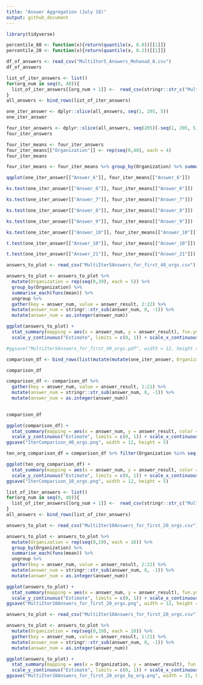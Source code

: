```yaml
---
title: "Answer Aggregation (July 18)"
output: github_document
---
```

```r
library(tidyverse)
```

```r
percentile_80 <- function(x){return(quantile(x, 0.8))[[1]]}
percentile_20 <- function(x){return(quantile(x, 0.2))[[1]]}
```



```r
df_of_answers <- read_csv("MultiIter5_Answers_Mohanad_0.csv")
df_of_answers

```

```r
list_of_iter_answers <- list()
for(org_num in seq(0, 40)){
  list_of_iter_answers[[org_num + 1]] <-  read_csv(stringr::str_c("MultiIter5_Answers_Mohanad_", org_num, ".csv"))
}
all_answers <- bind_rows(list_of_iter_answers)
```

```r
one_iter_answer <- dplyr::slice(all_answers, seq(1, 205, 5))
one_iter_answer
```

```r
four_iter_answers <- dplyr::slice(all_answers, seq(205)[-seq(1, 205, 5)])
four_iter_answers
```

```r
four_iter_means <- four_iter_answers
four_iter_means[["Organization"]] <- rep(seq(0,40), each = 4)
four_iter_means
```

```r
four_iter_means <- four_iter_means %>% group_by(Organization) %>% summarise_each(funs(mean))
```


```r
qqplot(one_iter_answer[["Answer_6"]], four_iter_means[["Answer_6"]])
```

```r
ks.test(one_iter_answer[["Answer_6"]], four_iter_means[["Answer_6"]])
```
```r
ks.test(one_iter_answer[["Answer_7"]], four_iter_means[["Answer_7"]])
```

```r
ks.test(one_iter_answer[["Answer_8"]], four_iter_means[["Answer_8"]])
```

```r
ks.test(one_iter_answer[["Answer_9"]], four_iter_means[["Answer_9"]])
```

```r
ks.test(one_iter_answer[["Answer_10"]], four_iter_means[["Answer_10"]])
```

```r
t.test(one_iter_answer[["Answer_10"]], four_iter_means[["Answer_10"]])
```

```r
t.test(one_iter_answer[["Answer_21"]], four_iter_means[["Answer_21"]])
```



```r
answers_to_plot <- read_csv("MultiIter5Answers_for_first_40_orgs.csv")
```

```r
answers_to_plot <- answers_to_plot %>% 
  mutate(Organization = rep(seq(0,39), each = 5)) %>% 
  group_by(Organization) %>%
  summarise_each(funs(mean)) %>%
  ungroup %>% 
  gather(key = answer_num, value = answer_result, 2:22) %>%
  mutate(answer_num = stringr::str_sub(answer_num, 8, -1)) %>%
  mutate(answer_num = as.integer(answer_num))
```

```r
ggplot(answers_to_plot) + 
  stat_summary(mapping = aes(x = answer_num, y = answer_result), fun.ymin = percentile_20, fun.y = "mean", fun.ymax = percentile_80, size = 0.15, colour = "blue") + 
  scale_y_continuous("Estimate", limits = c(0, 1)) + scale_x_continuous("Question", breaks = seq(1, 21), labels = seq(1, 21)) + ggtitle("Answers to questions (60% intervals)") + theme_bw() + theme(panel.grid.major.x = element_blank(), panel.grid.minor.x = element_blank())
```



```r
#ggsave("MultiIter5Answers_for_first_40_orgs.pdf", width = 12, height = 5)
```

```r
comparison_df <- bind_rows(list(mutate(mutate(one_iter_answer, Organization = seq(0, 40)), iterations = "one"), mutate(four_iter_means, iterations = "four")))
```
```r
comparison_df
```

```r
comparison_df <- comparison_df %>% 
  gather(key = answer_num, value = answer_result, 1:21) %>% 
  mutate(answer_num = stringr::str_sub(answer_num, 8, -1)) %>% 
  mutate(answer_num = as.integer(answer_num))
  
```

```r
comparison_df
```

```r
ggplot(comparison_df) + 
  stat_summary(mapping = aes(x = answer_num, y = answer_result, color = iterations), fun.ymin = percentile_20, fun.y = "mean", fun.ymax = percentile_80, size = 0.15, position = position_dodge(width = 0.8), geom = "errorbar") + 
  scale_y_continuous("Estimate", limits = c(0, 1)) + scale_x_continuous("Question", breaks = seq(1, 21), labels = seq(1, 21)) + ggtitle("Answers to questions (60% intervals)") + theme_bw() + theme(panel.grid.major.x = element_blank(), panel.grid.minor.x = element_blank())
ggsave("IterComparison_40_orgs.png", width = 12, height = 5)
```



```r
ten_org_comparison_df = comparison_df %>% filter(Organization %in% seq(1:10))
```

```r
ggplot(ten_org_comparison_df) + 
  stat_summary(mapping = aes(x = answer_num, y = answer_result, color = iterations), fun.ymin = percentile_20, fun.y = "mean", fun.ymax = percentile_80, size = 0.15, position = position_dodge(width = 0.7)) + 
  scale_y_continuous("Estimate", limits = c(0, 1)) + scale_x_continuous("Question", breaks = seq(1, 21), labels = seq(1, 21)) + ggtitle("Answers to questions (60% intervals)") + theme_bw() + theme(panel.grid.major.x = element_blank(), panel.grid.minor.x = element_blank())
ggsave("IterComparison_10_orgs.png", width = 12, height = 5)
```



```r
list_of_iter_answers <- list()
for(org_num in seq(0, 40)){
  list_of_iter_answers[[org_num + 1]] <-  read_csv(stringr::str_c("MultiIter5_Answers_Mohanad_", org_num, ".csv"))
}
all_answers <- bind_rows(list_of_iter_answers)
```


```r
answers_to_plot <- read_csv("MultiIter10Answers_for_first_20_orgs.csv")
```

```r
answers_to_plot <- answers_to_plot %>% 
  mutate(Organization = rep(seq(0,19), each = 10)) %>% 
  group_by(Organization) %>%
  summarise_each(funs(mean)) %>%
  ungroup %>% 
  gather(key = answer_num, value = answer_result, 2:22) %>%
  mutate(answer_num = stringr::str_sub(answer_num, 8, -1)) %>%
  mutate(answer_num = as.integer(answer_num))
```

```r
ggplot(answers_to_plot) + 
  stat_summary(mapping = aes(x = answer_num, y = answer_result), fun.ymin = percentile_20, fun.y = "mean", fun.ymax = percentile_80, size = 0.15, colour = "blue") + 
  scale_y_continuous("Estimate", limits = c(0, 1)) + scale_x_continuous("Question", breaks = seq(1, 21), labels = seq(1, 21)) + ggtitle("Answers to questions (60% intervals)") + theme_bw() + theme(panel.grid.major.x = element_blank(), panel.grid.minor.x = element_blank())
ggsave("MultiIter10Answers_for_first_20_orgs.png", width = 12, height = 5)
```

```r
answers_to_plot <- read_csv("MultiIter10Answers_for_first_20_orgs.csv")
```

```r
answers_to_plot <- answers_to_plot %>% 
  mutate(Organization = rep(seq(0,19), each = 10)) %>% 
  gather(key = answer_num, value = answer_result, 1:21) %>%
  mutate(answer_num = stringr::str_sub(answer_num, 8, -1)) %>%
  mutate(answer_num = as.integer(answer_num))
```

```r
ggplot(answers_to_plot) + 
  stat_summary(mapping = aes(x = Organization, y = answer_result), fun.ymin = "min", fun.y = "mean", fun.ymax = "max", size = 0.05, colour = "blue") + 
  scale_y_continuous("Estimate", limits = c(0, 1)) + scale_x_continuous("Organization", breaks = seq(0, 19), labels = seq(0, 19)) + ggtitle("Answers to questions (full range)") + theme_bw() + theme(panel.grid.major.x = element_blank(), panel.grid.minor.x = element_blank()) + facet_wrap(~answer_num)
ggsave("MultiIter10Answers_for_first_20_orgs_by_org.png", width = 15, height = 15)
```